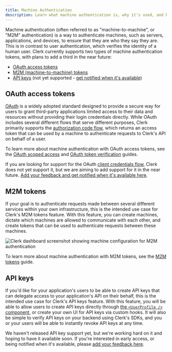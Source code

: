 ```yaml
---
title: Machine Authentication
description: Learn what machine authentication is, why it's used, and how it works with Clerk.
---
```


Machine authentication (often referred to as "machine-to-machine", or "M2M" authentication) is a way to authenticate machines, such as servers, applications, and devices, to ensure that they are who they say they are. This is in contrast to user authentication, which verifies the identity of a human user. Clerk currently supports two types of machine authentication tokens, with plans to add a third in the near future:

- [OAuth access tokens](#o-auth-access-tokens)
- [M2M (machine-to-machine) tokens](#m2-m-tokens)
- [API keys](#api-keys) (not yet supported - [get notified when it's available](https://feedback.clerk.com/roadmap?id=beee0250-bfd3-4207-9865-2bebd1c49078))

## OAuth access tokens

[OAuth](https://oauth.net/2/) is a widely adopted standard designed to provide a secure way for users to grant third-party applications limited access to their data and resources without providing their login credentials directly. While OAuth includes several different flows that serve different purposes, Clerk primarily supports the [authorization code flow](/blog/how-oauth-works#the-o-auth-authorization-code-flow-in-action), which returns an access token that can be used by a machine to authenticate requests to Clerk's API on behalf of a user.

To learn more about machine authentication with OAuth access tokens, see the [OAuth scoped access](/docs/guides/configure/auth-strategies/oauth/scoped-access) and [OAuth token verification](/docs/guides/configure/auth-strategies/oauth/verify-oauth-tokens) guides.

If you are looking for support for the OAuth [client credentials flow](https://datatracker.ietf.org/doc/html/rfc6749#section-4.4), Clerk does not yet support it, but we are aiming to add support for it in the near future. [Add your feedback and get notified when it's available here](https://feedback.clerk.com/roadmap?id=78bf5154-6caa-42ac-acd1-9684e2c99308).

## M2M tokens

If your goal is to authenticate requests made between several different services within your own infrastructure, this is the intended use case for Clerk's M2M tokens feature. With this feature, you can create machines, dictate which machines are allowed to communicate with each other, and create tokens that can be used to authenticate requests between these machines.

![Clerk dashboard screenshot showing machine configuration for M2M authentication](/docs/images/machine-auth/dashboard-machines.jpg)

To learn more about machine authentication with M2M tokens, see the [M2M tokens](/docs/guides/development/machine-auth/m2m-tokens) guide.

## API keys

If you'd like for your application's users to be able to create API keys that can delegate access to your application's API on their behalf, this is the intended use case for Clerk's API keys feature. With this feature, you will be able to allow users to create API keys directly through [the `<UserProfile />` component](/docs/references/components/user/user-profile), or create your own UI for API keys via custom hooks. It will also be simple to verify API keys on your backend using Clerk's SDKs, and you or your users will be able to instantly revoke API keys at any time.

We haven't released API key support yet, but we're working hard on it and hoping to have it available soon. If you're interested in early access, or being notified when it's available, please [add your feedback here](https://feedback.clerk.com/roadmap?id=beee0250-bfd3-4207-9865-2bebd1c49078).
